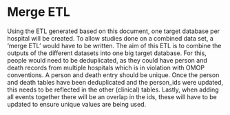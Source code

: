 # Merge ETL {#merge-etl}

Using the ETL generated based on this document, one target database per hospital will be created. To allow studies done on a combined data set, a 'merge ETL' would have to be written. The aim of this ETL is to combine the outputs of the different datasets into one big target database. For this, people would need to be deduplicated, as they could have person and death records from multiple hospitals which is in violation with OMOP conventions. A person and death entry should be unique. Once the person and death tables have been deduplicated and the person_ids were updated, this needs to be reflected in the other (clinical) tables. Lastly, when adding all events together there will be an overlap in the ids, these will have to be updated to ensure unique values are being used.
